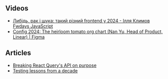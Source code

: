 

## Videos

- [Либідь, рак і щука: такий різний frontend у 2024 - Ілля Климов Fwdays JavaScript](https://www.youtube.com/watch?v=42u2JKtnwb0)
- [Config 2024: The heirloom tomato org chart (Nan Yu, Head of Product, Linear) | Figma](https://youtu.be/I4vvBidQcck?feature=shared)

## Articles

- [Breaking React Query's API on purpose](https://tkdodo.eu/blog/breaking-react-querys-api-on-purpose)
- [Testing lessons from a decade](https://www.meticulous.ai/blog/lessons-from-a-decade)
